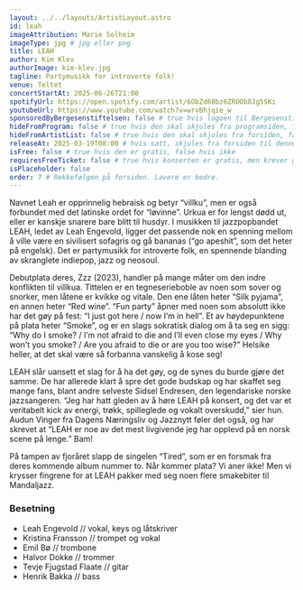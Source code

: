 ```yaml
---
layout: ../../layouts/ArtistLayout.astro
id: leah
imageAttribution: Marie Solheim
imageType: jpg # jpg eller png
title: LEAH
author: Kim Klev
authorImage: kim-klev.jpg
tagline: Partymusikk for introverte folk!
venue: Teltet
concertStartAt: 2025-06-26T21:00
spotifyUrl: https://open.spotify.com/artist/6ObZd68bz6ZROOb8Jg5SKi
youtubeUrl: https://www.youtube.com/watch?v=wrvBhjqie_w
sponsoredByBergesenstiftelsen: false # true hvis logoen til Bergesenstiftelsen skal vises, false hvis ikke
hideFromProgram: false # true hvis den skal skjules fra programsiden, false hvis den skal vises
hideFromArtistList: false # true hvis den skal skjules fra forsiden, false hvis den skal vises
releaseAt: 2025-03-19T08:00 # hvis satt, skjules fra forsiden til denne datoen
isFree: false # true hvis den er gratis, false hvis ikke
requiresFreeTicket: false # true hvis konserten er gratis, men krever gratisbillett
isPlaceholder: false
order: 7 # Rekkefølgen på forsiden. Lavere er bedre.
---
```


Navnet Leah er opprinnelig hebraisk og betyr “villku”, men er også forbundet med det latinske ordet for “løvinne”. Urkua er for lengst dødd ut, eller er kanskje snarere bare blitt til husdyr. I musikken til jazzpopbandet LEAH, ledet av Leah Engevold, ligger det passende nok en spenning mellom å ville være en sivilisert sofagris og gå bananas (“go apeshit”, som det heter på engelsk). Det er partymusikk for introverte folk, en spennende blanding av skranglete indiepop, jazz og neosoul.

Debutplata deres, Zzz (2023), handler på mange måter om den indre konflikten til villkua. Tittelen er en tegneserieboble av noen som sover og snorker, men låtene er kvikke og vitale. Den ene låten heter “Silk pyjama”, en annen heter “Red wine”. “Fun party” åpner med noen som absolutt ikke har det gøy på fest: “I just got here / now I’m in hell”. Et av høydepunktene på plata heter “Smoke”, og er en slags sokratisk dialog om å ta seg en sigg: “Why do I smoke? / I’m not afraid to die and I’ll even close my eyes / Why won’t you smoke? / Are you afraid to die or are you too wise?” Helsike heller, at det skal være så forbanna vanskelig å kose seg!

LEAH slår uansett et slag for å ha det gøy, og de synes du burde gjøre det samme. De har allerede klart å spre det gode budskap og har skaffet seg mange fans, blant andre selveste Sidsel Endresen, den legendariske norske jazzsangeren. “Jeg har hatt gleden av å høre LEAH på konsert, og det var et veritabelt kick av energi, trøkk, spilleglede og vokalt overskudd,” sier hun. Audun Vinger fra Dagens Næringsliv og Jazznytt føler det også, og har skrevet at “LEAH er noe av det mest livgivende jeg har opplevd på en norsk scene på lenge.” Bam!

På tampen av fjoråret slapp de singelen “Tired”, som er en forsmak fra deres kommende album nummer to. Når kommer plata? Vi aner ikke! Men vi krysser fingrene for at LEAH pakker med seg noen flere smakebiter til Mandaljazz.

### Besetning

- Leah Engevold // vokal, keys og låtskriver
- Kristina Fransson // trompet og vokal
- Emil Bø // trombone
- Halvor Dokke // trommer
- Tevje Fjugstad Flaate // gitar
- Henrik Bakka // bass
